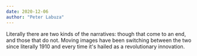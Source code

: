 ```yaml
---
date: 2020-12-06
author: "Peter Labuza"
---
```


Literally there are two kinds of the narratives: though that come to an end, and those that do not. Moving images have been switching between the two since literally 1910 and every time it's hailed as a revolutionary innovation.
